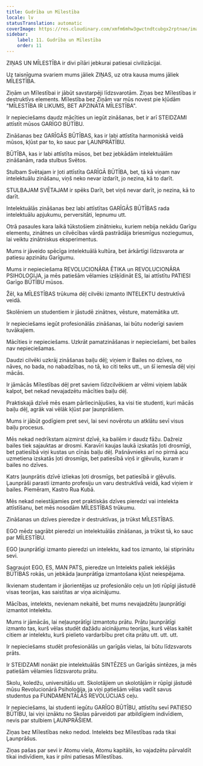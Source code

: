 ```yaml
---
title: Gudrība un Mīlestība
locale: lv
statusTranslation: automatic
coverImage: https://res.cloudinary.com/xmfm6mhw3gwctndtcubgx2rptnae/image/upload/v1740337243/small_cover_educacion_fundamental_a051170f1c.webp
sidebar:
    label: 11. Gudrība un Mīlestība
    order: 11
---
```

ZIŅAS UN MĪLESTĪBA ir divi pīlāri jebkurai patiesai civilizācijai.

Uz taisnīguma svariem mums jāliek ZIŅAS, uz otra kausa mums jāliek MĪLESTĪBA.

Ziņām un Mīlestībai ir jābūt savstarpēji līdzsvarotām. Ziņas bez Mīlestības ir destruktīvs elements. Mīlestība bez Ziņām var mūs novest pie kļūdām "MĪLESTĪBA IR LIKUMS, BET APZINĀTA MĪLESTĪBA".

Ir nepieciešams daudz mācīties un iegūt zināšanas, bet ir arī STEIDZAMI attīstīt mūsos GARĪGO BŪTĪBU.

Zināšanas bez GARĪGĀS BŪTĪBAS, kas ir labi attīstīta harmoniskā veidā mūsos, kļūst par to, ko sauc par ĻAUNPRĀTĪBU.

BŪTĪBA, kas ir labi attīstīta mūsos, bet bez jebkādām intelektuālām zināšanām, rada stulbus Svētos.

Stulbam Svētajam ir ļoti attīstīta GARĪGĀ BŪTĪBA, bet, tā kā viņam nav intelektuālu zināšanu, viņš neko nevar izdarīt, jo nezina, kā to darīt.

STULBAJAM SVĒTAJAM ir spēks Darīt, bet viņš nevar darīt, jo nezina, kā to darīt.

Intelektuālās zināšanas bez labi attīstītas GARĪGĀS BŪTĪBAS rada intelektuālu apjukumu, perversitāti, lepnumu utt.

Otrā pasaules kara laikā tūkstošiem zinātnieku, kuriem nebija nekādu Garīgu elementu, zinātnes un cilvēcības vārdā pastrādāja briesmīgus noziegumus, lai veiktu zinātniskus eksperimentus.

Mums ir jāveido spēcīga intelektuālā kultūra, bet ārkārtīgi līdzsvarota ar patiesu apzinātu Garīgumu.

Mums ir nepieciešama REVOLUCIONĀRA ĒTIKA un REVOLUCIONĀRA PSIHOLOĢIJA, ja mēs patiešām vēlamies izšķīdināt ES, lai attīstītu PATIESI Garīgo BŪTĪBU mūsos.

Žēl, ka MĪLESTĪBAS trūkuma dēļ cilvēki izmanto INTELEKTU destruktīvā veidā.

Skolēniem un studentiem ir jāstudē zinātnes, vēsture, matemātika utt.

Ir nepieciešams iegūt profesionālās zināšanas, lai būtu noderīgi saviem tuvākajiem.

Mācīties ir nepieciešams. Uzkrāt pamatzināšanas ir nepieciešami, bet bailes nav nepieciešamas.

Daudzi cilvēki uzkrāj zināšanas baiļu dēļ; viņiem ir Bailes no dzīves, no nāves, no bada, no nabadzības, no tā, ko citi teiks utt., un šī iemesla dēļ viņi mācās.

Ir jāmācās Mīlestības dēļ pret saviem līdzcilvēkiem ar vēlmi viņiem labāk kalpot, bet nekad nevajadzētu mācīties baiļu dēļ.

Praktiskajā dzīvē mēs esam pārliecinājušies, ka visi tie studenti, kuri mācās baiļu dēļ, agrāk vai vēlāk kļūst par ļaunprāšiem.

Mums ir jābūt godīgiem pret sevi, lai sevi novērotu un atklātu sevī visus baiļu procesus.

Mēs nekad nedrīkstam aizmirst dzīvē, ka bailēm ir daudz fāžu. Dažreiz bailes tiek sajauktas ar drosmi. Karavīri kaujas laukā izskatās ļoti drosmīgi, bet patiesībā viņi kustas un cīnās baiļu dēļ. Pašnāvnieks arī no pirmā acu uzmetiena izskatās ļoti drosmīgs, bet patiesībā viņš ir gļēvulis, kuram ir bailes no dzīves.

Katrs ļaunprātis dzīvē izliekas ļoti drosmīgs, bet patiesībā ir gļēvulis. Ļaunprāši parasti izmanto profesiju un varu destruktīvā veidā, kad viņiem ir bailes. Piemēram, Kastro Rua Kubā.

Mēs nekad neiestājamies pret praktiskās dzīves pieredzi vai intelekta attīstīšanu, bet mēs nosodām MĪLESTĪBAS trūkumu.

Zināšanas un dzīves pieredze ir destruktīvas, ja trūkst MĪLESTĪBAS.

EGO mēdz sagrābt pieredzi un intelektuālās zināšanas, ja trūkst tā, ko sauc par MĪLESTĪBU.

EGO ļaunprātīgi izmanto pieredzi un intelektu, kad tos izmanto, lai stiprinātu sevi.

Sagraujot EGO, ES, MAN PATS, pieredze un Intelekts paliek iekšējās BŪTĪBAS rokās, un jebkāda ļaunprātīga izmantošana kļūst neiespējama.

Ikvienam studentam ir jāorientējas uz profesionālo ceļu un ļoti rūpīgi jāstudē visas teorijas, kas saistītas ar viņa aicinājumu.

Mācības, intelekts, nevienam nekaitē, bet mums nevajadzētu ļaunprātīgi izmantot intelektu.

Mums ir jāmācās, lai neļaunprātīgi izmantotu prātu. Prātu ļaunprātīgi izmanto tas, kurš vēlas studēt dažādu aicinājumu teorijas, kurš vēlas kaitēt citiem ar intelektu, kurš pielieto vardarbību pret cita prātu utt. utt. utt.

Ir nepieciešams studēt profesionālās un garīgās vielas, lai būtu līdzsvarots prāts.

Ir STEIDZAMI nonākt pie intelektuālās SINTĒZES un Garīgās sintēzes, ja mēs patiešām vēlamies līdzsvarotu prātu.

Skolu, koledžu, universitāšu utt. Skolotājiem un skolotājām ir rūpīgi jāstudē mūsu Revolucionārā Psiholoģija, ja viņi patiešām vēlas vadīt savus studentus pa FUNDAMENTĀLĀS REVOLŪCIJAS ceļu.

Ir nepieciešams, lai studenti iegūtu GARĪGO BŪTĪBU, attīstītu sevī PATIESO BŪTĪBU, lai viņi iznāktu no Skolas pārveidoti par atbildīgiem indivīdiem, nevis par stulbiem ĻAUNPRĀŠIEM.

Ziņas bez Mīlestības neko nedod. Intelekts bez Mīlestības rada tikai Ļaunprāšus.

Ziņas pašas par sevi ir Atomu viela, Atomu kapitāls, ko vajadzētu pārvaldīt tikai indivīdiem, kas ir pilni patiesas Mīlestības.

